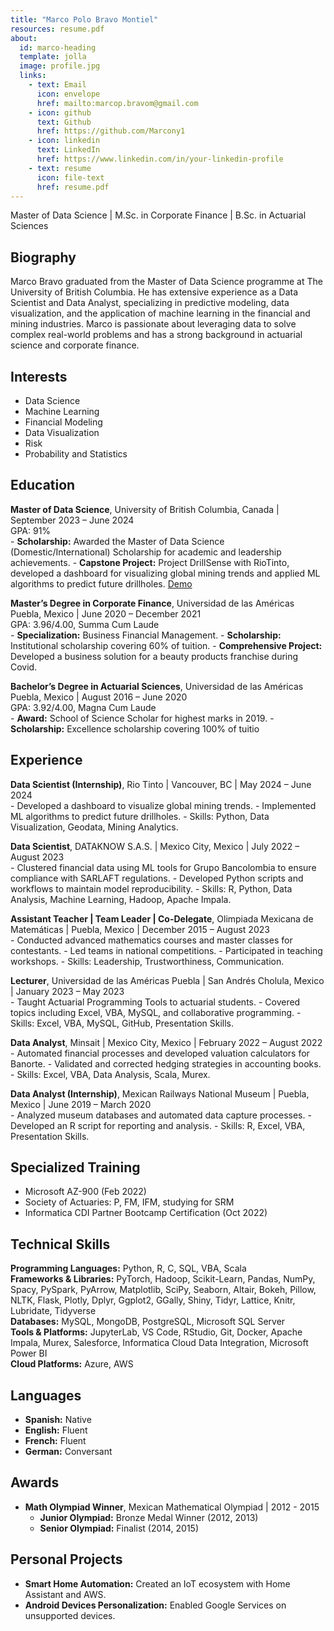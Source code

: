 ```yaml
---
title: "Marco Polo Bravo Montiel"
resources: resume.pdf
about:
  id: marco-heading
  template: jolla
  image: profile.jpg
  links:
    - text: Email
      icon: envelope
      href: mailto:marcop.bravom@gmail.com
    - icon: github
      text: Github
      href: https://github.com/Marcony1
    - icon: linkedin
      text: LinkedIn
      href: https://www.linkedin.com/in/your-linkedin-profile
    - text: resume
      icon: file-text
      href: resume.pdf
---
```


:::{#marco-heading}

Master of Data Science | M.Sc. in Corporate Finance | B.Sc. in Actuarial Sciences

## Biography
Marco Bravo graduated from the Master of Data Science programme at The University of British Columbia. He has extensive experience as a Data Scientist and Data Analyst, specializing in predictive modeling, data visualization, and the application of machine learning in the financial and mining industries. Marco is passionate about leveraging data to solve complex real-world problems and has a strong background in actuarial science and corporate finance.

## Interests
- Data Science
- Machine Learning
- Financial Modeling
- Data Visualization
- Risk
- Probability and Statistics

## Education
**Master of Data Science**, University of British Columbia, Canada | September 2023 – June 2024  
GPA: 91%  
- **Scholarship:** Awarded the Master of Data Science (Domestic/International) Scholarship for academic and leadership achievements.
- **Capstone Project:** Project DrillSense with RioTinto, developed a dashboard for visualizing global mining trends and applied ML algorithms to predict future drillholes. [Demo](https://github.com/Marcony1/dsensegif/blob/main/demo.gif)

**Master’s Degree in Corporate Finance**, Universidad de las Américas Puebla, Mexico | June 2020 – December 2021  
GPA: 3.96/4.00, Summa Cum Laude  
- **Specialization:** Business Financial Management.
- **Scholarship:** Institutional scholarship covering 60% of tuition.
- **Comprehensive Project:** Developed a business solution for a beauty products franchise during Covid.

**Bachelor’s Degree in Actuarial Sciences**, Universidad de las Américas Puebla, Mexico | August 2016 – June 2020  
GPA: 3.92/4.00, Magna Cum Laude  
- **Award:** School of Science Scholar for highest marks in 2019.
- **Scholarship:** Excellence scholarship covering 100% of tuitio

## Experience
**Data Scientist (Internship)**, Rio Tinto | Vancouver, BC | May 2024 – June 2024  
- Developed a dashboard to visualize global mining trends.
- Implemented ML algorithms to predict future drillholes.
- Skills: Python, Data Visualization, Geodata, Mining Analytics.

**Data Scientist**, DATAKNOW S.A.S. | Mexico City, Mexico | July 2022 – August 2023  
- Clustered financial data using ML tools for Grupo Bancolombia to ensure compliance with SARLAFT regulations.
- Developed Python scripts and workflows to maintain model reproducibility.
- Skills: R, Python, Data Analysis, Machine Learning, Hadoop, Apache Impala.

**Assistant Teacher | Team Leader | Co-Delegate**, Olimpiada Mexicana de Matemáticas | Puebla, Mexico | December 2015 – August 2023  
- Conducted advanced mathematics courses and master classes for contestants.
- Led teams in national competitions.
- Participated in teaching workshops.
- Skills: Leadership, Trustworthiness, Communication.

**Lecturer**, Universidad de las Américas Puebla | San Andrés Cholula, Mexico | January 2023 – May 2023  
- Taught Actuarial Programming Tools to actuarial students.
- Covered topics including Excel, VBA, MySQL, and collaborative programming.
- Skills: Excel, VBA, MySQL, GitHub, Presentation Skills.

**Data Analyst**, Minsait | Mexico City, Mexico | February 2022 – August 2022  
- Automated financial processes and developed valuation calculators for Banorte.
- Validated and corrected hedging strategies in accounting books.
- Skills: Excel, VBA, Data Analysis, Scala, Murex.

**Data Analyst (Internship)**, Mexican Railways National Museum | Puebla, Mexico | June 2019 – March 2020  
- Analyzed museum databases and automated data capture processes.
- Developed an R script for reporting and analysis.
- Skills: R, Excel, VBA, Presentation Skills.

## Specialized Training
- Microsoft AZ-900 (Feb 2022)
- Society of Actuaries: P, FM, IFM, studying for SRM
- Informatica CDI Partner Bootcamp Certification (Oct 2022)

## Technical Skills
**Programming Languages:** Python, R, C, SQL, VBA, Scala  
**Frameworks & Libraries:** PyTorch, Hadoop, Scikit-Learn, Pandas, NumPy, Spacy, PySpark, PyArrow, Matplotlib, SciPy, Seaborn, Altair, Bokeh, Pillow, NLTK, Flask, Plotly, Dplyr, Ggplot2, GGally, Shiny, Tidyr, Lattice, Knitr, Lubridate, Tidyverse  
**Databases:** MySQL, MongoDB, PostgreSQL, Microsoft SQL Server  
**Tools & Platforms:** JupyterLab, VS Code, RStudio, Git, Docker, Apache Impala, Murex, Salesforce, Informatica Cloud Data Integration, Microsoft Power BI  
**Cloud Platforms:** Azure, AWS

## Languages
- **Spanish:** Native  
- **English:** Fluent  
- **French:** Fluent  
- **German:** Conversant

## Awards
- **Math Olympiad Winner**, Mexican Mathematical Olympiad | 2012 - 2015  
  - **Junior Olympiad:** Bronze Medal Winner (2012, 2013)
  - **Senior Olympiad:** Finalist (2014, 2015)

## Personal Projects
- **Smart Home Automation:** Created an IoT ecosystem with Home Assistant and AWS.
- **Android Devices Personalization:** Enabled Google Services on unsupported devices.

:::
